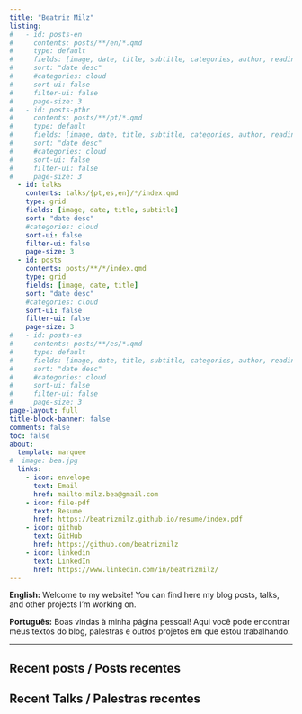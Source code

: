 ```yaml
---
title: "Beatriz Milz"
listing:
#   - id: posts-en
#     contents: posts/**/en/*.qmd
#     type: default
#     fields: [image, date, title, subtitle, categories, author, reading-time]
#     sort: "date desc"
#     #categories: cloud
#     sort-ui: false
#     filter-ui: false
#     page-size: 3
#   - id: posts-ptbr
#     contents: posts/**/pt/*.qmd
#     type: default
#     fields: [image, date, title, subtitle, categories, author, reading-time]
#     sort: "date desc"
#     #categories: cloud
#     sort-ui: false
#     filter-ui: false
#     page-size: 3   
  - id: talks
    contents: talks/{pt,es,en}/*/index.qmd
    type: grid
    fields: [image, date, title, subtitle]
    sort: "date desc"
    #categories: cloud
    sort-ui: false
    filter-ui: false
    page-size: 3
  - id: posts
    contents: posts/**/*/index.qmd
    type: grid
    fields: [image, date, title]
    sort: "date desc"
    #categories: cloud
    sort-ui: false
    filter-ui: false
    page-size: 3
#   - id: posts-es
#     contents: posts/**/es/*.qmd
#     type: default
#     fields: [image, date, title, subtitle, categories, author, reading-time]
#     sort: "date desc"
#     #categories: cloud
#     sort-ui: false
#     filter-ui: false
#     page-size: 3       
page-layout: full
title-block-banner: false
comments: false
toc: false
about:
  template: marquee
#  image: bea.jpg
  links:
    - icon: envelope
      text: Email
      href: mailto:milz.bea@gmail.com
    - icon: file-pdf
      text: Resume
      href: https://beatrizmilz.github.io/resume/index.pdf  
    - icon: github
      text: GitHub
      href: https://github.com/beatrizmilz
    - icon: linkedin
      text: LinkedIn
      href: https://www.linkedin.com/in/beatrizmilz/  
---
```


:::{#hero-heading}

**English:** Welcome to my website! You can find here my blog posts, talks, and other projects I'm working on.

**Português:** Boas vindas à minha página pessoal! Aqui você pode encontrar meus textos do blog, palestras e outros projetos em que estou trabalhando.

:::

---

## Recent posts / Posts recentes

::: {#posts}
:::



## Recent Talks / Palestras recentes


::: {#talks}
:::
